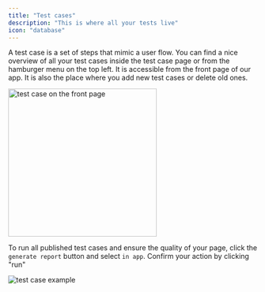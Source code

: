 ```yaml
---
title: "Test cases"
description: "This is where all your tests live"
icon: "database"
---
```


A test case is a set of steps that mimic a user flow. You can find a nice overview of all your test cases inside the test case page or from the hamburger menu on the top left. It is accessible from the front page of our app.
It is also the place where you add new test cases or delete old ones.

<Frame caption="02/2024">
  <img
    width="300px"
    src="images/test-case-entry.png"
    alt="test case on the front page"
  />
</Frame>

To run all published test cases and ensure the quality of your page, click the `generate report` button and select `in app`. Confirm your action by clicking "run"

<Frame caption="02/2024">
  <img src="images/test-case-example.png" alt="test case example" />
</Frame>
